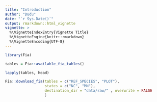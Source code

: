 ```yaml
---
title: "Introduction"
author: "Dudu"
date: "`r Sys.Date()`"
output: rmarkdown::html_vignette
vignette: >
  %\VignetteIndexEntry{Vignette Title}
  %\VignetteEngine{knitr::rmarkdown}
  %\VignetteEncoding{UTF-8}
---
```



```r
library(Fia)

tables = Fia::available_fia_tables()

lapply(tables, head)

Fia::download_fia(tables = c("REF_SPECIES", "PLOT"), 
                  states = c("NC", "MN"),
                  destination_dir = "data/raw/" , overwrite = FALSE
                  )

```
